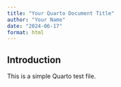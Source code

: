 ---
title: "Your Quarto Document Title"
author: "Your Name"
date: "2024-06-17"
format: html
---



## Introduction

This is a simple Quarto test file.
